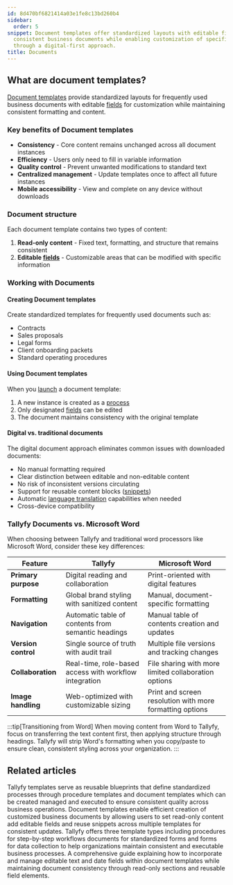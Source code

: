 ```yaml
---
id: 8d470bf6821414a03e1fe8c13bd260b4
sidebar:
  order: 5
snippet: Document templates offer standardized layouts with editable fields to maintain
  consistent business documents while enabling customization of specific information
  through a digital-first approach.
title: Documents
---
```


## What are document templates?

[Document templates](/products/pro/documenting/documents/) provide standardized layouts for frequently used business documents with editable [fields](/products/pro/tracking-and-tasks/tasks/what-are-form-fields-in-tallyfy/) for customization while maintaining consistent formatting and content.

### Key benefits of Document templates

- **Consistency** - Core content remains unchanged across all document instances
- **Efficiency** - Users only need to fill in variable information
- **Quality control** - Prevent unwanted modifications to standard text
- **Centralized management** - Update templates once to affect all future instances
- **Mobile accessibility** - View and complete on any device without downloads

### Document structure

Each document template contains two types of content:

1. **Read-only content** - Fixed text, formatting, and structure that remains consistent
2. **Editable [fields](/products/pro/tracking-and-tasks/tasks/what-are-form-fields-in-tallyfy/)** - Customizable areas that can be modified with specific information

### Working with Documents

#### Creating Document templates
Create standardized templates for frequently used documents such as:
- Contracts
- Sales proposals
- Legal forms
- Client onboarding packets
- Standard operating procedures

#### Using Document templates
When you [launch](/products/pro/launching/) a document template:
1. A new instance is created as a [process](/products/pro/tracking-and-tasks/processes/)
2. Only designated [fields](/products/pro/tracking-and-tasks/tasks/what-are-form-fields-in-tallyfy/) can be edited
3. The document maintains consistency with the original template

#### Digital vs. traditional documents

The digital document approach eliminates common issues with downloaded documents:
- No manual formatting required
- Clear distinction between editable and non-editable content
- No risk of inconsistent versions circulating
- Support for reusable content blocks ([snippets](/products/pro/documenting/templates/snippets/))
- Automatic [language translation](/products/pro/miscellaneous/how-can-i-translate-content-in-tallyfy/) capabilities when needed
- Cross-device compatibility

### Tallyfy Documents vs. Microsoft Word

When choosing between Tallyfy and traditional word processors like Microsoft Word, consider these key differences:

| Feature | Tallyfy | Microsoft Word |
|---------|---------|----------------|
| **Primary purpose** | Digital reading and collaboration | Print-oriented with digital features |
| **Formatting** | Global brand styling with sanitized content | Manual, document-specific formatting |
| **Navigation** | Automatic table of contents from semantic headings | Manual table of contents creation and updates |
| **Version control** | Single source of truth with audit trail | Multiple file versions and tracking changes |
| **Collaboration** | Real-time, role-based access with workflow integration | File sharing with more limited collaboration options |
| **Image handling** | Web-optimized with customizable sizing | Print and screen resolution with more formatting options |

:::tip[Transitioning from Word]
When moving content from Word to Tallyfy, focus on transferring the text content first, then applying structure through headings. Tallyfy will strip Word's formatting when you copy/paste to ensure clean, consistent styling across your organization.
:::


<PageTree />


## Related articles
<CardGrid>
<LinkTitleCard header="<b>Documenting > Templates</b>" href="/products/pro/documenting/templates/" > Tallyfy templates serve as reusable blueprints that define standardized processes through procedure templates and document templates which can be created managed and executed to ensure consistent quality across business operations. </LinkTitleCard>
<LinkTitleCard header="<b>Features > Fill in the blanks</b>" href="/products/pro/tutorials/features/fill-in-the-blanks/" > Document templates enable efficient creation of customized business documents by allowing users to set read-only content add editable fields and reuse snippets across multiple templates for consistent updates. </LinkTitleCard>
<LinkTitleCard header="<b>Pro > Essentials</b>" href="/products/pro/documenting/" > Tallyfy offers three template types including procedures for step-by-step workflows documents for standardized forms and forms for data collection to help organizations maintain consistent and executable business processes. </LinkTitleCard>
<LinkTitleCard header="<b>Documents > Add fields to document templates</b>" href="/products/pro/documenting/documents/how-can-i-add-editable-fields-to-my-tallyfy-documents/" > A comprehensive guide explaining how to incorporate and manage editable text and date fields within document templates while maintaining document consistency through read-only sections and reusable field elements. </LinkTitleCard>
</CardGrid>